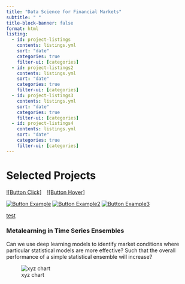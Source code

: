 ```yaml
---
title: "Data Science for Financial Markets"
subtitle: " "
title-block-banner: false
format: html
listing: 
  - id: project-listings
    contents: listings.yml
    sort: "date"
    categories: true
    filter-ui: [categories]
  - id: project-listings2
    contents: listings.yml
    sort: "date"
    categories: true
    filter-ui: [categories]
  - id: project-listings3
    contents: listings.yml
    sort: "date"
    categories: true
    filter-ui: [categories]
  - id: project-listings4
    contents: listings.yml
    sort: "date"
    categories: true
    filter-ui: [categories]
---
```


# Selected Projects


[![Button Click]][Link]
 
[![Button Hover]][Link] 


[![Button Example]][Link]
[![Button Example2]][Link]
[![Button Example3]][Link]


<!----------------------------------------------------------------------------->

[Link]: # 'Link with example title.'
     

<!---------------------------------[ Buttons ]--------------------------------->

[Button Example]: https://img.shields.io/badge/Title-37a779?style=for-the-badge


[Button Example2]: https://img.shields.io/badge/Python-blue

[Button Example3]: https://raw.githubusercontent.com/corwindark/portfolio/gh-pages/images/python.png

[test](){.btn .btn-outline-primary data-toggle="tooltip" title="See all Python projects"}


:::{.column-page}

::: {#project-listings}
:::

:::

:::{.column-page-right}

::: {#project-listings2}
:::

:::

:::{.column-screen}

::: {#project-listings3}
:::

::: 

:::{.column-screen-inset-right}

::: {#project-listings4}
:::

:::


<h3> Metalearning in Time Series Ensembles </h3>
::: {.grid}

::: {.g-col-8}

<p> </p>

Can we use deep learning models to identify market conditions where particular statistical models are more effective? Such that the overall performance of a simple statistical ensemble will increase?

:::

::: {.g-col-4} 

![xyz chart](projects/dlensembling/image.jpg)

:::

:::